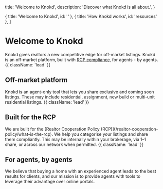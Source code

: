 
  title: 'Welcome to Knokd',
  description:
    'Discover what Knokd is all about.',
}

  { title: 'Welcome to Knokd', id: '' },
  { title: 'How Knokd works', id: 'resources' },
]

<HeroPattern />

# Welcome to Knokd

Knokd gives realtors a new competitive edge for off-market listings. Knokd is an off-market platform, built with [RCP compliance](/realtor-cooperation-policy/what-is-the-rcp), for agents - by agents. {{ className: 'lead' }}

<Screenshot 
  src="/images/screenshots/welcome-to-knokd/welcome-screen-overlay.jpg"
  alt="Showcasing both the deskptop and mobile view of Knokd Listings page"
/>

<h2 className="flex gap-2 items-center text-2xl">
  <MapPinIcon className="h-8 w-8 fill-indigo-500/20 stroke-indigo-500 transition-colors group-hover/button:stroke-indigo-400" /> Off-market platform
</h2>
Knokd is an agent-only tool that lets you share exclusive and coming soon listings. These may include residential, assignment, new build or multi-unit residential listings. {{ className: 'lead' }}

<h2 className="flex gap-2 items-center text-2xl">
  <BookIcon className="h-8 w-8 fill-indigo-500/20 stroke-indigo-500 transition-colors group-hover/button:stroke-indigo-400" /> Built for the RCP
</h2>
We are built for the [Realtor Cooperation Policy (RCP)](/realtor-cooperation-policy/what-is-the-rcp). We help you categorise your listings and share them compliantly. This may be internally within your brokerage, via 1–1 share, or across our network when permitted. {{ className: 'lead' }}

<h2 className="flex gap-2 items-center text-2xl">
  <FaceSmileIcon className="h-8 w-8 fill-indigo-500/20 stroke-indigo-500 transition-colors group-hover/button:stroke-indigo-400" /> For agents, by agents
</h2>

We believe that buying a home with an experienced agent leads to the best results for clients, and our mission is to provide agents with tools to leverage their advantage over online portals. 

